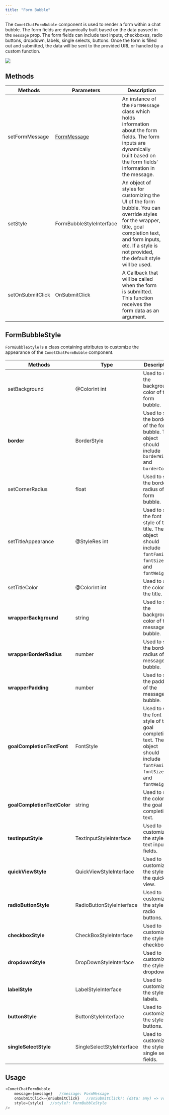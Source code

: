```yaml
---
title: "Form Bubble"
---
```


The `CometChatFormBubble` component is used to render a form within a chat bubble. The form fields are dynamically built based on the data passed in the `message` prop. The form fields can include text inputs, checkboxes, radio buttons, dropdown, labels, single selects, buttons. Once the form is filled out and submitted, the data will be sent to the provided URL or handled by a custom function.

<Frame>
  <img src="/images/267d4afb-x2i1pymvosgrzjoaroxz1uo6vv9lgpz72jx2id0v1qv8d4ybljvtih0rjvrv9fo8-b0789f25613c67f37d2f51987024a189.png" />
</Frame>

## Methods

| Methods          | Parameters                                                      | Description                                                                                                                                                                                                            |
| ---------------- | --------------------------------------------------------------- | ---------------------------------------------------------------------------------------------------------------------------------------------------------------------------------------------------------------------- |
| setFormMessage   | [FormMessage](/ui-kit/android/v4/interactive-form-message) | An instance of the `FormMessage` class which holds information about the form fields. The form inputs are dynamically built based on the form fields' information in the message.                                      |
| setStyle         | FormBubbleStyleInterface                                        | An object of styles for customizing the UI of the form bubble. You can override styles for the wrapper, title, goal completion text, and form inputs, etc. If a style is not provided, the default style will be used. |
| setOnSubmitClick | OnSubmitClick                                                   | A Callback that will be called when the form is submitted. This function receives the form data as an argument.                                                                                                        |

## FormBubbleStyle

`FormBubbleStyle` is a class containing attributes to customize the appearance of the `CometChatFormBubble` component.

| Methods                     | Type                       | Description                                                                                                                   |
| --------------------------- | -------------------------- | ----------------------------------------------------------------------------------------------------------------------------- |
| setBackground               | @ColorInt int              | Used to set the background color of the form bubble.                                                                          |
| **border**                  | BorderStyle                | Used to set the border of the form bubble. The object should include `borderWidth` and `borderColor`.                         |
| setCornerRadius             | float                      | Used to set the border radius of the form bubble.                                                                             |
| setTitleAppearance          | @StyleRes int              | Used to set the font style of the title. The object should include `fontFamily`, `fontSize`, and `fontWeight`.                |
| setTitleColor               | @ColorInt int              | Used to set the color of the title.                                                                                           |
| **wrapperBackground**       | string                     | Used to set the background color of the message bubble.                                                                       |
| **wrapperBorderRadius**     | number                     | Used to set the border radius of the message bubble.                                                                          |
| **wrapperPadding**          | number                     | Used to set the padding of the message bubble.                                                                                |
| **goalCompletionTextFont**  | FontStyle                  | Used to set the font style of the goal completion text. The object should include `fontFamily`, `fontSize`, and `fontWeight`. |
| **goalCompletionTextColor** | string                     | Used to set the color of the goal completion text.                                                                            |
| **textInputStyle**          | TextInputStyleInterface    | Used to customize the style of text input fields.                                                                             |
| **quickViewStyle**          | QuickViewStyleInterface    | Used to customize the style of the quick view.                                                                                |
| **radioButtonStyle**        | RadioButtonStyleInterface  | Used to customize the style of radio buttons.                                                                                 |
| **checkboxStyle**           | CheckBoxStyleInterface     | Used to customize the style of checkboxes.                                                                                    |
| **dropdownStyle**           | DropDownStyleInterface     | Used to customize the style of dropdowns.                                                                                     |
| **labelStyle**              | LabelStyleInterface        | Used to customize the style of labels.                                                                                        |
| **buttonStyle**             | ButtonStyleInterface       | Used to customize the style of buttons.                                                                                       |
| **singleSelectStyle**       | SingleSelectStyleInterface | Used to customize the style of single select fields.                                                                          |

## Usage

```javascript
<CometChatFormBubble
	message={message}	//message: FormMessage
	onSubmitClick={onSubmitClick}	//onSubmitClick?: (data: any) => void
	style={style}	//style?: FormBubbleStyle
/>
```
